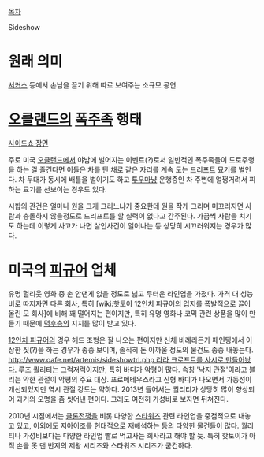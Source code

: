 [[목차]]

Sideshow

= 원래 의미 =
[[서커스]] 등에서 손님을 끌기 위해 따로 보여주는 소규모 공연.

= [[오클랜드]]의 [[폭주족]] 행태 =
[http://www.youtube.com/watch?v=qZS6vFghUU4 사이드쇼 장면]

주로 미국 [[오클랜드]]에서 야밤에 벌어지는 이벤트(?)로서 일반적인 폭주족들이 도로주행을 하는 걸 즐긴다면 이들은 차를 탄 채로 같은 자리를 계속 도는 [[드리프트]] 묘기를 벌인다. 차 두대가 동시에 배틀을 벌이기도 하고 [[투우]]마냥 운행중인 차 주변에 얼쩡거려서 피하는 묘기를 선보이는 경우도 있다.

시합의 관건은 얼마나 원을 크게 그리느냐가 중요한데 원을 작게 그리며 미끄러지면 사람과 충돌하지 않을정도로 드리프트를 할 실력이 없다고 간주된다. 가끔씩 사람을 치기도 하는데 이렇게 사고가 나면 살인사건이 일어나는 등 상당히 시끄러워지는 경우가 많다.

= 미국의 [[피규어]] 업체 =
유명 헐리웃 영화 중 손 안댄게 없을 정도로 넓고 두터운 라인업을 가졌다. 가격 대 성능비로 따지자면 다른 회사, 특히 [wiki:핫토이 12인치 피규어의 입지를 폭발적으로 끌어올린 모 회사]에 비해 꽤 떨어지는 편이지만, 특히 유명 영화나 코믹 관련 상품을 많이 만들기 때문에 [[덕후]]층의 지지를 많이 받고 있다.

[[12인치 피규어]]의 경우 헤드 조형은 잘 나오는 편이지만 신체 비례라든가 페인팅에서 이상한 짓(?)을 하는 경우가 종종 보이며, 솔직히 돈 아까울 정도의 물건도 종종 내놓는다. [[http://www.oafe.net/artemis/sideshowtrl.php 라라 크로프트를 사시로 만들어놨다.]] 루즈 퀄리티는 그럭저럭이지만, 특히 바디가 악평이 많다. 속칭 '낙지 관절'이라고 불리는 약한 관절이 악평의 주요 대상. 프로메테우스라고 신형 바디가 나오면서 가동성이 개선되었지만 역시 관절 강도는 약하다. 2013년 들어서는 퀄리티가 상당히 많이 향상되어 과거의 오명을 좀 씻어낸 편이다. 그래도 여전히 가성비로 보자면 뒤쳐진다.


2010년 시점에서는 [[클론전쟁]]을 비롯 다양한 [[스타워즈]] 관련 라인업을 중점적으로 내놓고 있고, 이외에도 지아이조를 현대적으로 재해석하는 등의 다양한 물건들이 많다. 퀄리티나 가성비보다는 다양한 라인업 빨로 먹고사는 회사라고 해야 할 듯.
특히 핫토이가 아직 손을 못 댄 반지의 제왕 시리즈와 스타워즈 시리즈가 굳건하다.
